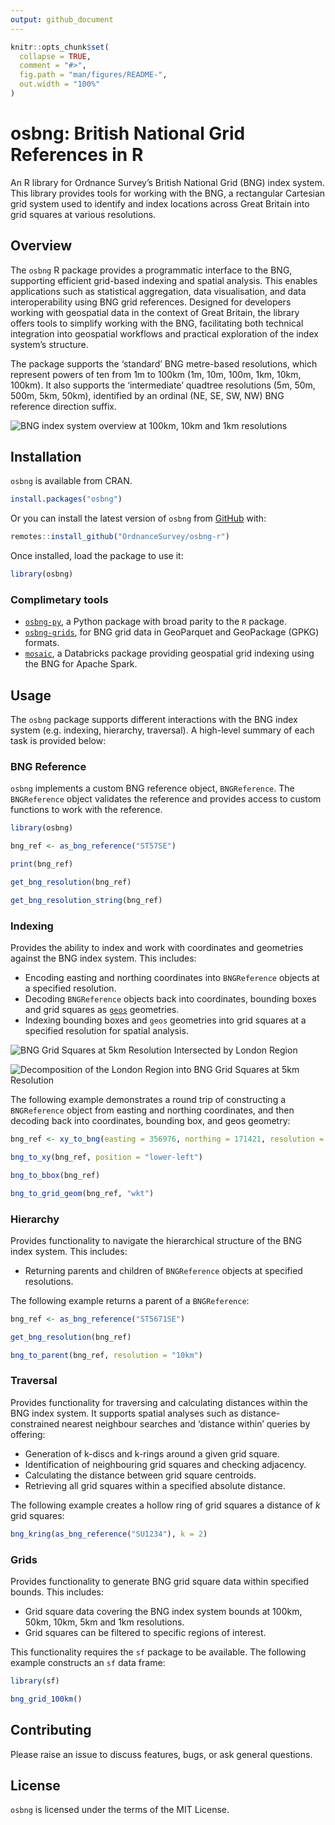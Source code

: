 ```yaml
---
output: github_document
---
```


<!-- README.md is generated from README.Rmd. Please edit that file -->

```r
knitr::opts_chunk$set(
  collapse = TRUE,
  comment = "#>",
  fig.path = "man/figures/README-",
  out.width = "100%"
)
```

# osbng: British National Grid References in R

An R library for Ordnance Survey's British National Grid (BNG) index system.
This library provides tools for working with the BNG, a rectangular Cartesian
grid system used to identify and index locations across Great Britain into grid
squares at various resolutions.


## Overview

The `osbng` R package provides a programmatic interface to the BNG, supporting
efficient grid-based indexing and spatial analysis. This enables applications
such as statistical aggregation, data visualisation, and data interoperability
using BNG grid references. Designed for developers working with geospatial data
in the context of Great Britain, the library offers tools to simplify working
with the BNG, facilitating both technical integration into geospatial workflows
and practical exploration of the index system's structure.

The package supports the 'standard' BNG metre-based resolutions, which represent
powers of ten from 1m to 100km (1m, 10m, 100m, 1km, 10km, 100km). It also
supports the 'intermediate' quadtree resolutions (5m, 50m, 500m, 5km, 50km),
identified by an ordinal (NE, SE, SW, NW) BNG reference direction suffix.

![BNG index system overview at 100km, 10km and 1km resolutions](man/figures/osbng_grids_100km_10km_1km_R.png) <!-- -->

## Installation

`osbng` is available from CRAN.

```r
install.packages("osbng")
```

Or you can install the latest version of `osbng` from
[GitHub](https://github.com/OrdnanceSurvey/osbng-r) with:

```r
remotes::install_github("OrdnanceSurvey/osbng-r")
```

Once installed, load the package to use it:

```r
library(osbng)
```

### Complimetary tools

* [`osbng-py`](https://github.com/OrdnanceSurvey/osbng-py), a Python package with broad parity to the `R` package.
* [`osbng-grids`](https://github.com/OrdnanceSurvey/osbng-grids), for BNG grid data in GeoParquet and GeoPackage (GPKG) formats.
* [`mosaic`](https://github.com/databrickslabs/mosaic), a Databricks package providing geospatial grid indexing using the BNG for Apache Spark.


## Usage

The `osbng` package supports different interactions with the BNG index system
(e.g. indexing, hierarchy, traversal). A high-level summary of each task is
provided below:

### BNG Reference

`osbng` implements a custom BNG reference object, `BNGReference`. The
`BNGReference` object validates the reference and provides access to custom
functions to work with the reference.

```r
library(osbng)

bng_ref <- as_bng_reference("ST57SE")

print(bng_ref)

get_bng_resolution(bng_ref)

get_bng_resolution_string(bng_ref)
```

### Indexing

Provides the ability to index and work with coordinates and geometries against
the BNG index system. This includes:

* Encoding easting and northing coordinates into `BNGReference` objects at a specified resolution.
* Decoding `BNGReference` objects back into coordinates, bounding boxes and grid squares as [`geos`](https://cran.r-project.org/package=geos) geometries.
* Indexing bounding boxes and `geos` geometries into grid squares at a specified resolution for spatial analysis.

![BNG Grid Squares at 5km Resolution Intersected by London Region](man/figures/osbng_indexing_geom_to_bng_5km_london.png)<!-- -->

![Decomposition of the London Region into BNG Grid Squares at 5km Resolution](man/figures/osbng_indexing_geom_to_bng_intersection_5km_london.png)<!-- -->

The following example demonstrates a round trip of constructing a `BNGReference`
object from easting and northing coordinates, and then decoding back into
coordinates, bounding box, and geos geometry:

```r
bng_ref <- xy_to_bng(easting = 356976, northing = 171421, resolution = "5km")

bng_to_xy(bng_ref, position = "lower-left")

bng_to_bbox(bng_ref)

bng_to_grid_geom(bng_ref, "wkt")
```

### Hierarchy

Provides functionality to navigate the hierarchical structure of the BNG index
system. This includes:

* Returning parents and children of `BNGReference` objects at specified resolutions.

The following example returns a parent of a `BNGReference`:

```r
bng_ref <- as_bng_reference("ST5671SE")

get_bng_resolution(bng_ref)

bng_to_parent(bng_ref, resolution = "10km")
```

### Traversal

Provides functionality for traversing and calculating distances within the BNG
index system. It supports spatial analyses such as distance-constrained nearest
neighbour searches and 'distance within' queries by offering:

* Generation of k-discs and k-rings around a given grid square.
* Identification of neighbouring grid squares and checking adjacency.
* Calculating the distance between grid square centroids.
* Retrieving all grid squares within a specified absolute distance.

The following example creates a hollow ring of grid squares a distance of *k*
grid squares:

```r
bng_kring(as_bng_reference("SU1234"), k = 2)
```

### Grids

Provides functionality to generate BNG grid square data within specified bounds. This includes:

 * Grid square data covering the BNG index system bounds at 100km, 50km, 10km, 5km and 1km resolutions.
 * Grid squares can be filtered to specific regions of interest.

This functionality requires the `sf` package to be available. The following
example constructs an `sf` data frame:

```r
library(sf)

bng_grid_100km()
```


## Contributing

Please raise an issue to discuss features, bugs, or ask general questions.

## License

`osbng` is licensed under the terms of the MIT License.
